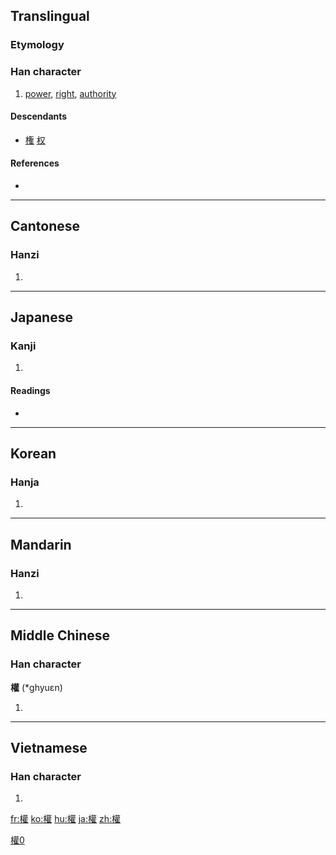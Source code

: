 {{also|权|権}}
==Translingual==
{{ja-forms|[[権]]|[[权]]|權}}

===Etymology===
{{Han compound|木|雚|c1=s|c2=p|ls=psc}}

===Han character===
{{Han char|rn=75|rad=木|as=18|sn=22|four=4491<sub>4</sub>|canj=木廿口土 (DTRG)|ids=⿰[[木]][[雚]]}}

# [[power]], [[right]], [[authority]]

====Descendants====
* [[権]] [[权]]

====References====
* {{Han ref|kx=0563.190|dkj=15926|dj=0951.320|hdz=21319.060|uh=6B0A|ud=27402|bh=C576|bd=50550}}

----

==Cantonese==

===Hanzi===
{{yue-hanzi|jyut=|y=kyun4|sim=权}}

# {{defn|Cantonese|sort=木18}}

----

==Japanese==

===Kanji===
{{ja-kanji|grade=|rs=木18}}

# {{defn|Japanese|sort=木18}}

====Readings====
* {{ja-readings|on=[[けん]] (ken), [[ごん]] (gon)|kun=[[おもり]] (omori), [[はかる]] (hakaru), [[かり]] (kari)}}

----

==Korean==

===Hanja===
{{ko-hanja|hangeul=권|eumhun=권세|rv=gwon|mr=kwŏn|y=kwen}}

# {{defn|Korean|sort=木18}}

----

==Mandarin==

===Hanzi===
{{cmn-hanzi|sim=权|pin=[[quán]] ([[quan2]])|wg=ch'üan<sup>2</sup>}}

# {{defn|Mandarin|sort=木18}}

----

==Middle Chinese==

===Han character===
'''權''' (*ghyuɛn)<!--asterisk indicates that this is a reconstructed pronunciation-->

# {{defn|Middle Chinese|sort=木18}}

----

==Vietnamese==

===Han character===
{{vi-hantu|[[quyền]], [[quàn]]|rs=木18}}

# {{defn|Vietnamese|sort=木18}}

[[Category:CJKV characters simplified differently in Japan and China|權0]]

[[fr:權]]
[[ko:權]]
[[hu:權]]
[[ja:權]]
[[zh:權]]